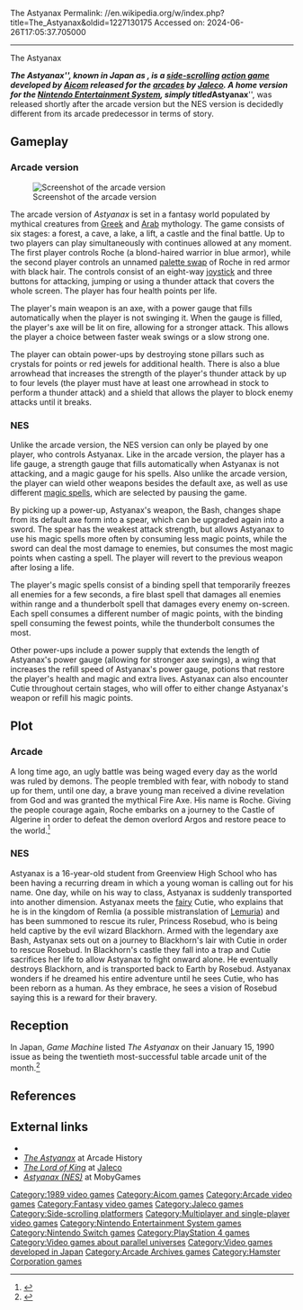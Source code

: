The Astyanax
Permalink: //en.wikipedia.org/w/index.php?title=The_Astyanax&oldid=1227130175
Accessed on: 2024-06-26T17:05:37.705000



------
The Astyanax
{{Infobox video game
|title = The Astyanax
|image = The Astyanax arcade flyer.jpg
|developer = [[Aicom]]
|publisher = [[Jaleco]]
|released = [[1989 in video gaming|1989]] <small>(Arcade)</small><br>{{vgrelease|JP|December 21, 1989<ref>{{Cite web | url=http://www.famitsu.com/cominy/?m=pc&a=page_h_title&title_id=19834 | title=ザ・ロード・オブ・キング [ファミコン] / ファミ通.com | website=www.famitsu.com}}</ref>|NA|March 8, 1990<ref>{{cite web | author=Nintendo staff | title=NES Games | url=https://www.nintendo.com/consumer/gameslist/manuals/nes_games.pdf | archive-url=https://web.archive.org/web/20101221005931/http://www.nintendo.com/consumer/gameslist/manuals/nes_games.pdf | publisher=[[Nintendo]] | archive-date=December 21, 2010 | access-date=September 24, 2011}}</ref>|EU|July 13, 1990}} <small>(NES)</small>
|platforms = [[Arcade game|Arcade]], [[Nintendo Entertainment System|NES]]
|director = Tokuhiro Takemori
|producer = Tokuhiro Takemori
|designer = Tokuhiro Takemori
|composer = Kiyoshi Yokoyama<br>Toshiko Tasaki {{small|(NES)}}
|genre = [[Platform game|Platform]]
|modes = 2-players cooperative <small>(arcade)</small><br/>1-player <small>(NES)</small>
|arcade system = Jaleco Mega System 1A
}}

'''''The Astyanax''''', known in Japan as {{nihongo|'''''The Lord of King'''''|ザ・ロード・オブ・キング|}}, is a [[side-scrolling]] [[action game]] developed by [[Aicom]] released for the [[arcade game|arcades]] by [[Jaleco]]. A home version for the [[Nintendo Entertainment System]], simply titled '''''Astyanax''''', was released shortly after the arcade version but the NES version is decidedly different from its arcade predecessor in terms of story.

==Gameplay==
===Arcade version===
[[File:The Astyanax.png|thumb|left|Screenshot of the arcade version]]

The arcade version of ''Astyanax'' is set in a fantasy world populated by mythical creatures from [[Greek mythology|Greek]] and [[Religion in pre-Islamic Arabia|Arab]] mythology. The game consists of six stages: a forest, a cave, a lake, a lift, a castle and the final battle. Up to two players can play simultaneously with continues allowed at any moment. The first player controls Roche (a blond-haired warrior in blue armor), while the second player controls an unnamed [[palette swap]] of Roche in red armor with black hair. The controls consist of an eight-way [[joystick]] and three buttons for attacking, jumping or using a thunder attack that covers the whole screen. The player has four health points per life.

The player's main weapon is an axe, with a power gauge that fills automatically when the player is not swinging it. When the gauge is filled, the player's axe will be lit on fire, allowing for a stronger attack. This allows the player a choice between faster weak swings or a slow strong one.

The player can obtain power-ups by destroying stone pillars such as crystals for points or red jewels for additional health. There is also a blue arrowhead that increases the strength of the player's thunder attack by up to four levels (the player must have at least one arrowhead in stock to perform a thunder attack) and a shield that allows the player to block enemy attacks until it breaks.

===NES===
Unlike the arcade version, the NES version can only be played by one player, who controls Astyanax. Like in the arcade version, the player has a life gauge, a strength gauge that fills automatically when Astyanax is not attacking, and a magic gauge for his spells. Also unlike the arcade version, the player can wield other weapons besides the default axe, as well as use different [[spell (paranormal)|magic spells]], which are selected by pausing the game.

By picking up a power-up, Astyanax's weapon, the Bash, changes shape from its default axe form into a spear, which can be upgraded again into a sword. The spear has the weakest attack strength, but allows Astyanax to use his magic spells more often by consuming less magic points, while the sword can deal the most damage to enemies, but consumes the most magic points when casting a spell. The player will revert to the previous weapon after losing a life.

The player's magic spells consist of a binding spell that temporarily freezes all enemies for a few seconds, a fire blast spell that damages all enemies within range and a thunderbolt spell that damages every enemy on-screen. Each spell consumes a different number of magic points, with the binding spell consuming the fewest points, while the thunderbolt consumes the most.

Other power-ups include a power supply that extends the length of Astyanax's power gauge (allowing for stronger axe swings), a wing that increases the refill speed of Astyanax's power gauge, potions that restore the player's health and magic and extra lives. Astyanax can also encounter Cutie throughout certain stages, who will offer to either change Astyanax's weapon or refill his magic points.

==Plot==
===Arcade===
A long time ago, an ugly battle was being waged every day as the world was ruled by demons. The people trembled with fear, with nobody to stand up for them, until one day, a brave young man received a divine revelation from God and was granted the mythical Fire Axe. His name is Roche. Giving the people courage again, Roche embarks on a journey to the Castle of Algerine in order to defeat the demon overlord Argos and restore peace to the world.<ref name=flyer>{{Cite web|url=https://flyers.arcade-museum.com/?page=thumbs&db=videodb&id=3904|title=The Arcade Flyer Archive - Video Game Flyers: Lord of King, The, Jaleco|website=flyers.arcade-museum.com}}</ref>

===NES===
Astyanax is a 16-year-old student from Greenview High School who has been having a recurring dream in which a young woman is calling out for his name. One day, while on his way to class, Astyanax is suddenly transported into another dimension. Astyanax meets the [[fairy]] Cutie, who explains that he is in the kingdom of Remlia (a possible mistranslation of [[Lemuria (continent)|Lemuria]]) and has been summoned to rescue its ruler, Princess Rosebud, who is being held captive by the evil wizard Blackhorn. Armed with the legendary axe Bash, Astyanax sets out on a journey to Blackhorn's lair with Cutie in order to rescue Rosebud. In Blackhorn's castle they fall into a trap and Cutie sacrifices her life to allow Astyanax to fight onward alone. He eventually destroys Blackhorn, and is transported back to Earth by Rosebud. Astyanax wonders if he dreamed his entire adventure until he sees Cutie, who has been reborn as a human. As they embrace, he sees a vision of Rosebud saying this is a reward for their bravery.

==Reception==
{{expand section|date=August 2015}}
In Japan, ''Game Machine'' listed ''The Astyanax'' on their January 15, 1990 issue as being the twentieth most-successful table arcade unit of the month.<ref>{{cite magazine|title=Game Machine's Best Hit Games 25 - テーブル型TVゲーム機 (Table Videos)|magazine=[[:ja:ゲームマシン|Game Machine]]|issue=372|publisher=[[:ja:アミューズメント通信社|Amusement Press, Inc.]]|date=15 January 1990|page=25|lang=ja}}</ref>

==References==
{{reflist}}

==External links==
* {{KLOV game|id=6952}}
* [http://www.arcade-history.com/?n=the-astyanax&page=detail&id=134 ''The Astyanax''] at Arcade History
* [https://web.archive.org/web/20111006175119/http://www.jalecogames.co.jp/detail.php?gid=147 ''The Lord of King''] at [https://web.archive.org/web/20090505140826/http://www.jalecogames.co.jp/ Jaleco] {{in lang|ja}}
* [https://www.mobygames.com/game/nes/astyanax ''Astyanax (NES)''] at MobyGames

{{DEFAULTSORT:Astyanax, The}}
[[Category:1989 video games]]
[[Category:Aicom games]]
[[Category:Arcade video games]]
[[Category:Fantasy video games]]
[[Category:Jaleco games]]
[[Category:Side-scrolling platformers]]
[[Category:Multiplayer and single-player video games]]
[[Category:Nintendo Entertainment System games]]
[[Category:Nintendo Switch games]]
[[Category:PlayStation 4 games]]
[[Category:Video games about parallel universes]]
[[Category:Video games developed in Japan]]
[[Category:Arcade Archives games]]
[[Category:Hamster Corporation games]]